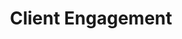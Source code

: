 ---
_template: top_category
type: top-category
title: Client Engagement
uri: client-engagement
index:
  - category: categories/client-engagement/rules-to-better-specification-reviews.mdx
  - category: categories/client-engagement/rules-to-better-proposals.mdx
  - category: categories/client-engagement/rules-to-better-sales.mdx
  - category: categories/client-engagement/rules-to-better-account-management.mdx
  - category: categories/client-engagement/rules-to-better-software-consultants-dealing-with-clients.mdx
  - category: categories/client-engagement/rules-to-better-software-consultants-working-in-a-team.mdx
  - category: categories/client-engagement/rules-to-better-software-consultants-happy-clients.mdx
  - category: categories/client-engagement/rules-to-better-tenders.mdx
lastUpdated: 2024-10-10T05:06:36.000Z
lastUpdatedBy: Michael Smedley [SSW]
lastUpdatedByEmail: michaelsmedley@ssw.com.au
created: 2024-03-06T09:25:01.000Z
createdBy: Jayden Alchin [SSW]
createdByEmail: 75593567+jaydenalchin@users.noreply.github.com
---